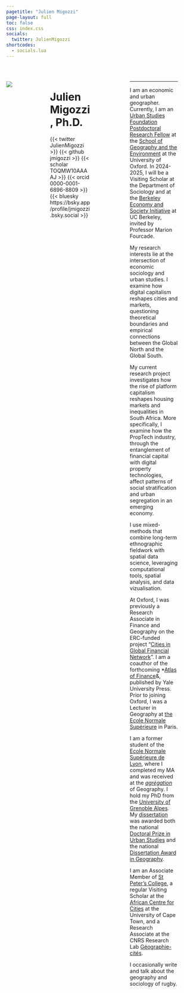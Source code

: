 ---
pagetitle: "Julien Migozzi"
page-layout: full
toc: false
css: index.css
socials:
  twitter: JulienMigozzi
shortcodes:
  - socials.lua
---

<br>

::: columns

::: {.column .col-v-center width="20%"}

::: portrait
![](static/img/pic2-modified.png)
:::
:::

::: {.column .col-v-center width="15%"}
:::

::: {.column .col-v-center width="50%"}

# Julien Migozzi, Ph.D.

::: julien-intro
::: socials
{{< twitter JulienMigozzi >}}
{{< github jmigozzi >}} 
{{< scholar TOQMW10AAAAJ >}} 
{{< orcid 0000-0001-6896-8809 >}}
{{< bluesky https://bsky.app/profile/jmigozzi.bsky.social >}}
:::
:::

:::

::: {.column .col-v-center width="30%"}
:::

::: {.column .col-v-center width="60%"}
---

I am an economic and urban geographer. Currently, I am an [Urban Studies Foundation Postdoctoral Research Fellow](https://www.urbanstudiesfoundation.org/) at the [School of Geography and the Environment](https://www.geog.ox.ac.uk/staff/jmigozzi.html/) at the University of Oxford. In 2024-2025, I will be a Visiting Scholar at the Department of Sociology and at the [Berkeley Economy and Society Initiative](https://besi.berkeley.edu/) at UC Berkeley, invited by Professor Marion Fourcade.

My research interests lie at the intersection of economic sociology and urban studies. I examine how digital capitalism reshapes cities and markets, questioning theoretical boundaries and empirical connections between the Global North and the Global South.

My current research project investigates how the rise of platform capitalism reshapes housing markets and inequalities in South Africa. More specifically, I examine how the PropTech industry, through the entanglement of financial capital with digital property technologies, affect patterns of social stratification and urban segregation in an emerging economy.

I use mixed-methods that combine long-term ethnographic fieldwork with spatial data science, leveraging computational tools, spatial analysis, and data vizualisation.

At Oxford, I was previously a Research Associate in Finance and Geography on the ERC-funded project "[Cities in Global Financial Network](https://cordis.europa.eu/project/id/681337)". I am a coauthor of the forthcoming *[Atlas of Finance](https://yalebooks.yale.edu/book/9780300253054/atlas-of-finance/)&, published by Yale University Press. Prior to joining Oxford, I was a Lecturer in Geography at [the Ecole Normale Supérieure](https://www.ens.psl.eu/en) in Paris.


I am a former student of the [Ecole Normale Supérieure de Lyon](https://www.ens-lyon.fr/en/), where I completed my MA and was received at the *[agrégation](https://en.wikipedia.org/wiki/Agr%C3%A9gation)* of Geography. I hold my PhD from the [University of Grenoble Alpes](https://www.univ-grenoble-alpes.fr/english/). My [dissertation](https://www.theses.fr/en/2020GRALH007) was awarded both the national [Doctoral Prize in Urban Studies](http://www.urbanisme-puca.gouv.fr/prix-de-these-sur-la-ville-2021-a2141.html) and the national [Dissertation Award in Geography](https://www.cnfg.fr/vie-du-comite/prix-de-these-du-cnfg/).


I am an Associate Member of [St Peter's College](https://www.spc.ox.ac.uk/), a regular Visiting Scholar at the [African Centre for Cities](https://www.africancentreforcities.net/) at the University of Cape Town, and a Research Associate at the CNRS Research Lab [Géographie-cités](https://geographie-cites.cnrs.fr/en/geographie-cites/).

I occasionally write and talk about the geography and sociology of rugby.

:::

::: {.column .col-v-center width="10%"}
:::

:::

<!-- ::: about-link -->
<!-- [About me](about.html) -->
<!-- ::: -->

